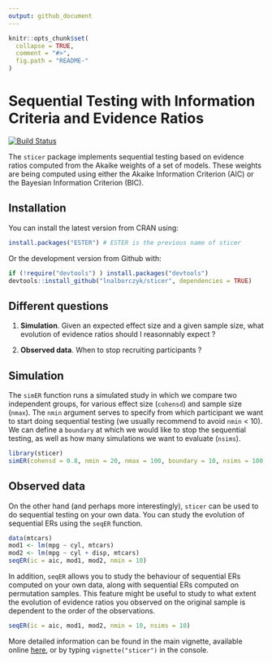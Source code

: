 ```yaml
---
output: github_document
---
```


```r
knitr::opts_chunk$set(
  collapse = TRUE,
  comment = "#>",
  fig.path = "README-"
)
```

# Sequential Testing with Information Criteria and Evidence Ratios

<!--
[![CRAN status](https://www.r-pkg.org/badges/version/ESTER)](https://cran.r-project.org/package=ESTER)
-->
[![Build Status](https://travis-ci.org/lnalborczyk/ESTER.svg?branch=master)](https://travis-ci.org/lnalborczyk/ESTER)

The `sticer` package implements sequential testing based on evidence ratios computed from the Akaike weights of a set of models. These weights are being computed using either the Akaike Information Criterion (AIC) or the Bayesian Information Criterion (BIC).

## Installation

You can install the latest version from CRAN using:

```r
install.packages("ESTER") # ESTER is the previous name of sticer
```

Or the development version from Github with:

```r
if (!require("devtools") ) install.packages("devtools")
devtools::install_github("lnalborczyk/sticer", dependencies = TRUE)
```

## Different questions

1. **Simulation**. Given an expected effect size and a given sample size, what evolution of evidence ratios should I reasonnably expect ?

2. **Observed data**. When to stop recruiting participants ?

## Simulation

The `simER` function runs a simulated study in which we compare two independent groups, for various effect size (`cohensd`) and sample size (`nmax`). The `nmin` argument serves to specify from which participant we want to start doing sequential testing (we usually recommend to avoid `nmin` < 10). We can define a `boundary` at which we would like to stop the sequential testing, as well as how many simulations we want to evaluate (`nsims`).

```r
library(sticer)
simER(cohensd = 0.8, nmin = 20, nmax = 100, boundary = 10, nsims = 100, ic = aic)
```

## Observed data

On the other hand (and perhaps more interestingly), `sticer` can be used to do sequential testing on your own data. You can study the evolution of sequential ERs using the `seqER` function.

```r
data(mtcars)
mod1 <- lm(mpg ~ cyl, mtcars)
mod2 <- lm(mpg ~ cyl + disp, mtcars)
seqER(ic = aic, mod1, mod2, nmin = 10)
```

In addition, `seqER` allows you to study the behaviour of sequential ERs computed on your own data, along with sequential ERs computed on permutation samples. This feature might be useful to study to what extent the evolution of evidence ratios you observed on the original sample is dependent to the order of the observations.

```r
seqER(ic = aic, mod1, mod2, nmin = 10, nsims = 10)
```

More detailed information can be found in the main vignette, available online [here](https://rawgit.com/lnalborczyk/ESTER/master/inst/doc/sticer.html), or by typing `vignette("sticer")` in the console.
